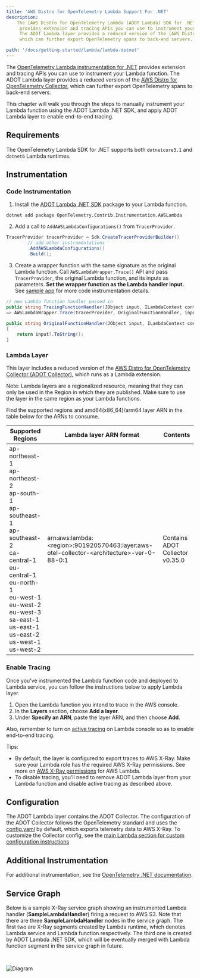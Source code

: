 ```yaml
---
title: 'AWS Distro for OpenTelemetry Lambda Support For .NET'
description:
    The [AWS Distro for OpenTelemetry Lambda (ADOT Lambda) SDK for .NET](https://github.com/open-telemetry/opentelemetry-dotnet-contrib/tree/main/src/OpenTelemetry.Contrib.Instrumentation.AWSLambda)
     provides extension and tracing APIs you can use to instrument your Lambda function.
     The ADOT Lambda layer provides a reduced version of the [AWS Distro for OpenTelemetry Collector](https://github.com/aws-observability/aws-otel-collector),
     which can further export OpenTelemetry spans to back-end servers.

path: '/docs/getting-started/lambda/lambda-dotnet'
---
```



The [OpenTelemetry Lambda instrumentation for .NET](https://github.com/open-telemetry/opentelemetry-dotnet-contrib/tree/main/src/OpenTelemetry.Contrib.Instrumentation.AWSLambda) provides extension and tracing APIs you can use to instrument your Lambda function. The ADOT Lambda layer provides a reduced version of the [AWS Distro for OpenTelemetry Collector](https://github.com/aws-observability/aws-otel-collector), which can further export OpenTelemetry spans to back-end servers.

This chapter will walk you through the steps to manually instrument your Lambda function using the ADOT Lambda .NET SDK, and apply ADOT Lambda layer to enable end-to-end tracing.


<SectionSeparator />

## Requirements

The OpenTelemetry Lambda SDK for .NET supports both `dotnetcore3.1` and `dotnet6` Lambda runtimes.

## Instrumentation

### Code Instrumentation

1. Install the [ADOT Lambda .NET SDK](https://www.nuget.org/packages/OpenTelemetry.Contrib.Instrumentation.AWSLambda/) package to your Lambda function.

```shell
dotnet add package OpenTelemetry.Contrib.Instrumentation.AWSLambda
```

2. Add a call to `AddAWSLambdaConfigurations()` from `TracerProvider`.

```csharp
TracerProvider tracerProvider = Sdk.CreateTracerProviderBuilder()
        // add other instrumentations
        .AddAWSLambdaConfigurations()
        .Build();
```

3. Create a wrapper function with the same signature as the original Lambda function.
Call `AWSLambdaWrapper.Trace()` API and pass `TracerProvider`, the original Lambda function, and its inputs as parameters. 
**Set the wrapper function as the Lambda handler input.** See [sample app](https://github.com/open-telemetry/opentelemetry-lambda/blob/main/dotnet/sample-apps/aws-sdk/wrapper/SampleApps/AwsSdkSample/Function.cs) for more code instrumentation details.

```csharp
// new Lambda function handler passed in
public string TracingFunctionHandler(JObject input, ILambdaContext context)
=> AWSLambdaWrapper.Trace(tracerProvider, OriginalFunctionHandler, input, context);

public string OriginalFunctionHandler(JObject input, ILambdaContext context)
{
    return input?.ToString();
}
```

### Lambda Layer

This layer includes a reduced version of the [AWS Distro for OpenTelemetry Collector (ADOT Collector)](https://github.com/aws-observability/aws-otel-collector),
  which runs as a Lambda extension.

Note: Lambda layers are a regionalized resource, meaning that they can only be used in the Region in which they are published.
 Make sure to use the layer in the same region as your Lambda functions.

Find the supported regions and amd64(x86_64)/arm64 layer ARN in the table below for the ARNs to consume.

|Supported   Regions  |Lambda layer ARN format  | Contents |
|---------------------|-------------------------|----------|
| ap-northeast-1<br/>ap-northeast-2<br/>ap-south-1<br/>ap-southeast-1<br/>ap-southeast-2<br/>ca-central-1<br/>eu-central-1<br/>eu-north-1<br/>eu-west-1<br/>eu-west-2<br/>eu-west-3<br/>sa-east-1<br/>us-east-1<br/>us-east-2<br/>us-west-1<br/>us-west-2 | arn:aws:lambda:<region\>:901920570463:layer:aws-otel-collector-<architecture\>-ver-0-88-0:1 | Contains ADOT Collector v0.35.0 |

### Enable Tracing
Once you’ve instrumented the Lambda function code and deployed to Lambda service, you can follow the instructions below to apply Lambda layer.

1. Open the Lambda function you intend to trace in the AWS console. 
2. In the **Layers** section, choose **Add a layer**.
3. Under **Specify an ARN**, paste the layer ARN, and then choose **Add**.

Also, remember to turn on [active tracing](https://docs.aws.amazon.com/lambda/latest/dg/services-xray.html) on Lambda console so as to enable end-to-end tracing.

Tips:

* By default, the layer is configured to export traces to AWS X-Ray.
 Make sure your Lambda role has the required AWS X-Ray permissions.
  See more on [AWS X-Ray permissions](https://docs.aws.amazon.com/lambda/latest/dg/services-xray.html#services-xray-permissions) for AWS Lambda.
* To disable tracing, you’ll need to remove ADOT Lambda layer from your Lambda function and disable active tracing as described above.

<SectionSeparator />

## Configuration

The ADOT Lambda layer contains the ADOT Collector. The configuration of the ADOT Collector follows the OpenTelemetry standard and uses the [config.yaml](https://github.com/aws-observability/aws-otel-lambda/blob/main/adot/collector/config.yaml) by default,
 which exports telemetry data to AWS X-Ray. To customize the Collector config,
 see the [main Lambda section for custom configuration instructions](/docs/getting-started/lambda#custom-configuration-for-the-adot-collector-on-lambda)


<SectionSeparator />

## Additional Instrumentation

For additional instrumentation, see the [OpenTelemetry .NET documentation](https://github.com/open-telemetry/opentelemetry-dotnet).

<SectionSeparator />

## Service Graph

Below is a sample X-Ray service graph showing an instrumented Lambda handler (**SampleLambdaHandler**) firing a request to AWS S3. Note that there are three **SampleLambdaHandler** nodes in the service graph.
The first two are X-Ray segments created by Lambda runtime, which denotes Lambda service and Lambda function respectively. The third one is created by ADOT Lambda .NET SDK, which will be eventually merged with Lambda function segment in the service graph in future.

<img src={img16} alt="Diagram" style="margin: 30px 0;" />
